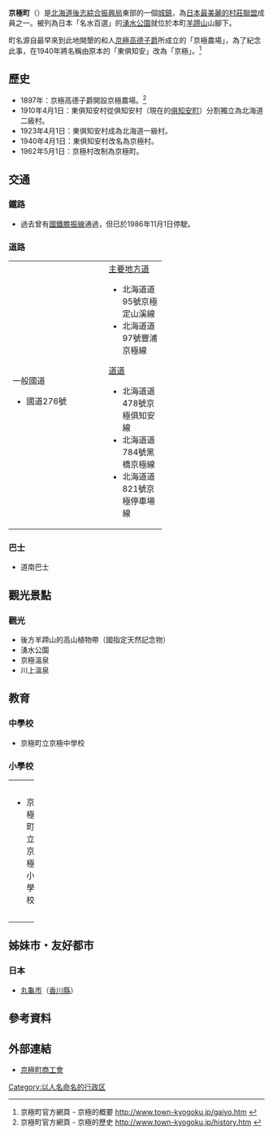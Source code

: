 {{日本町村
| 自治體名=京極
| 町村=町
| 圖像=[[File:Japan-Hokkaido,_Kyogoku,_Fukidashi_Park_2014_(15348719855).jpg|240px]]
| 圖像說明=[[羊蹄噴出泉|羊蹄噴出泉]]（[[京極噴出泉|京極噴出泉]]）
| 町村章=[[File:Symbol_of_Kyogoku,_Hokkaido.svg|100px]]
| 日文原名=京極町
| 平假名=きょうごくちょう
| 羅馬字拼音=Kyōgoku-chō
| 都道府縣=北海道
| 支廳=後志綜合振興局
| 郡=虻田郡
| 編號=01399-4
| 面積=231.61
| 邊界未定=有
| 人口=3,428
| 統計時間=2007年11月30日
| 自治體=[[札幌市|札幌市]]（[[南區_(札幌市)|南區]]）、[[赤井川村|赤井川村]]、[[俱知安町|俱知安町]]、[[喜茂別町|喜茂別町]]
| 樹=[[水楢|水楢]]
| 花=[[向日葵|向日葵]]
| 鳥=
| 其他象徵物=
| 其他象徵=
| 首長=
| 卸任日期=
| 議員數=
| 郵遞區號=044-0101
| 所在地=虻田郡京極町字京極527番地<br>[[File:Kyogoku_Town_Office.jpg|210px]]
| 電話號碼=136-42-2111
| 外部連結=http://www.town-kyogoku.jp/
| 經度=
| 緯度=
| 地圖=[[File:Kyogoku_in_Shiribeshi_Subprefecture.gif|250px]]
| 註記=人口：[http://www.town-kyogoku.jp/ 京極町官方網頁]
}}
'''京極町'''（{{jpn|j=京極町|hg=きょうごくちょう|rm=Kyōgoku chō|f=y}}）是[[北海道|北海道]][[後志綜合振興局|後志綜合振興局]]東部的一個[[城鎮|城鎮]]，為[[日本最美麗的村莊聯盟|日本最美麗的村莊聯盟]]成員之一。被列為日本「名水百選」的[[湧水公園|湧水公園]]就位於本町[[羊蹄山|羊蹄山]]山腳下。

町名源自最早來到此地開墾的和人[[京極高德|京極高德]][[子爵|子爵]]所成立的「京極農場」，為了紀念此事，在1940年將名稱由原本的「東俱知安」改為「京極」。<ref>京極町官方網頁 - 京極的概要 [http://www.town-kyogoku.jp/gaiyo.htm http://www.town-kyogoku.jp/gaiyo.htm] {{Wayback|url=http://www.town-kyogoku.jp/gaiyo.htm |date=20080101094933 }}</ref>

==歷史==
*1897年：京極高德子爵開設京極農場。<ref>京極町官方網頁 - 京極的歷史 [http://www.town-kyogoku.jp/history.htm http://www.town-kyogoku.jp/history.htm] {{Wayback|url=http://www.town-kyogoku.jp/history.htm |date=20090125115553 }}</ref>
*1910年4月1日：東俱知安村從俱知安村（現在的[[俱知安町|俱知安町]]）分割獨立為北海道二級村。
*1923年4月1日：東俱知安村成為北海道一級村。
*1940年4月1日：東俱知安村改名為京極村。
*1962年5月1日：京極村改制為京極町。

==交通==
===鐵路===
* 過去曾有[[國鐵|國鐵]][[膽振線|膽振線]]通過，但已於1986年11月1日停駛。

===道路===

{| width="60%"
|-----
| valign="top" width="50%" |
;一般國道
* 國道276號
| valign="top" |
;[[主要地方道|主要地方道]]
* 北海道道95號京極定山溪線
* 北海道道97號豐浦京極線
;[[都道府縣道|道道]]
* 北海道道478號京極俱知安線
* 北海道道784號黑橋京極線 
* 北海道道821號京極停車場線
|}

===巴士===
* 道南巴士

==觀光景點==
===觀光===
* 後方羊蹄山的高山植物帶（國指定天然記念物）
* 湧水公園
* 京極溫泉
* 川上溫泉

==教育==
===中學校===
* 京極町立京極中學校

===小學校===

{| width="100%"
|-----
| valign="top" width="50%" |
* 京極町立京極小學校
| valign="top" |
* 京極町立南京極小學校
|}

==姊妹市・友好都市==
===日本===
* [[丸龜市|丸龜市]]（[[香川縣|香川縣]]）

==參考資料==
{{reflist}}

==外部連結==
{{Commonscat|Kyogoku, Hokkaido}}
* {{Ja icon}}[http://www.bekkoame.ne.jp/~sb993/ 京極町商工會] {{Wayback|url=http://www.bekkoame.ne.jp/~sb993/ |date=20090429085733 }}

{{後志支廳}}
{{Authority control}}

[[Category:以人名命名的行政区|Category:以人名命名的行政区]]
